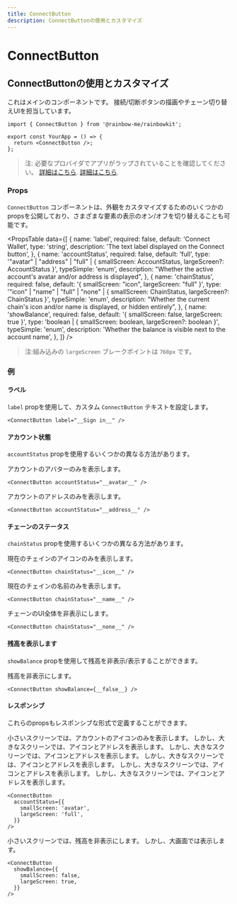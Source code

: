 ```yaml
---
title: ConnectButton
description: ConnectButtonの使用とカスタマイズ
---
```


# ConnectButton

## ConnectButtonの使用とカスタマイズ

これはメインのコンポーネントです。 接続/切断ボタンの描画やチェーン切り替えUIを担当しています。

```tsx
import { ConnectButton } from '@rainbow-me/rainbowkit';

export const YourApp = () => {
  return <ConnectButton />;
};
```

> 注: 必要なプロバイダでアプリがラップされていることを確認してください。 [詳細はこちら](/docs/installation#wrap-providers). [詳細はこちら](/docs/installation#wrap-providers).

### Props

`ConnectButton` コンポーネントは、外観をカスタマイズするためのいくつかのpropsを公開しており、さまざまな要素の表示のオン/オフを切り替えることも可能です。

<PropsTable
  data={[
    {
      name: 'label',
      required: false,
      default: 'Connect Wallet',
      type: 'string',
      description: 'The text label displayed on the Connect button',
    },
    {
      name: 'accountStatus',
      required: false,
      default: 'full',
      type: '"avatar" | "address" | "full" | { smallScreen: AccountStatus, largeScreen?: AccountStatus }',
      typeSimple: 'enum',
      description:
        "Whether the active account's avatar and/or address is displayed",
    },
    {
      name: 'chainStatus',
      required: false,
      default: '{ smallScreen: "icon", largeScreen: "full" }',
      type: '"icon" | "name" | "full" | "none" | { smallScreen: ChainStatus, largeScreen?: ChainStatus }',
      typeSimple: 'enum',
      description:
        "Whether the current chain's icon and/or name is displayed, or hidden entirely",
    },
    {
      name: 'showBalance',
      required: false,
      default: '{ smallScreen: false, largeScreen: true }',
      type: 'boolean | { smallScreen: boolean, largeScreen?: boolean }',
      typeSimple: 'enum',
      description:
        'Whether the balance is visible next to the account name',
    },
  ]}
/>

> 注:組み込みの `largeScreen` ブレークポイントは `768px` です。

### 例

#### ラベル

`label` propを使用して、カスタム `ConnectButton` テキストを設定します。

```tsx
<ConnectButton label="__Sign in__" />
```

#### アカウント状態

`accountStatus` propを使用するいくつかの異なる方法があります。

アカウントのアバターのみを表示します。

```tsx
<ConnectButton accountStatus="__avatar__" />
```

アカウントのアドレスのみを表示します。

```tsx
<ConnectButton accountStatus="__address__" />
```

#### チェーンのステータス

`chainStatus` propを使用するいくつかの異なる方法があります。

現在のチェインのアイコンのみを表示します。

```tsx
<ConnectButton chainStatus="__icon__" />
```

現在のチェインの名前のみを表示します。

```tsx
<ConnectButton chainStatus="__name__" />
```

チェーンのUI全体を非表示にします。

```tsx
<ConnectButton chainStatus="__none__" />
```

#### 残高を表示します

`showBalance` propを使用して残高を非表示/表示することができます。

残高を非表示にします。

```tsx
<ConnectButton showBalance={__false__} />
```

#### レスポンシブ

これらのpropsもレスポンシブな形式で定義することができます。

小さいスクリーンでは、アカウントのアイコンのみを表示します。 しかし、大きなスクリーンでは、アイコンとアドレスを表示します。 しかし、大きなスクリーンでは、アイコンとアドレスを表示します。 しかし、大きなスクリーンでは、アイコンとアドレスを表示します。 しかし、大きなスクリーンでは、アイコンとアドレスを表示します。 しかし、大きなスクリーンでは、アイコンとアドレスを表示します。

```tsx
<ConnectButton
  accountStatus={{
    smallScreen: 'avatar',
    largeScreen: 'full',
  }}
/>
```

小さいスクリーンでは、残高を非表示にします。 しかし、大画面では表示します。

```tsx
<ConnectButton
  showBalance={{
    smallScreen: false,
    largeScreen: true,
  }}
/>
```
